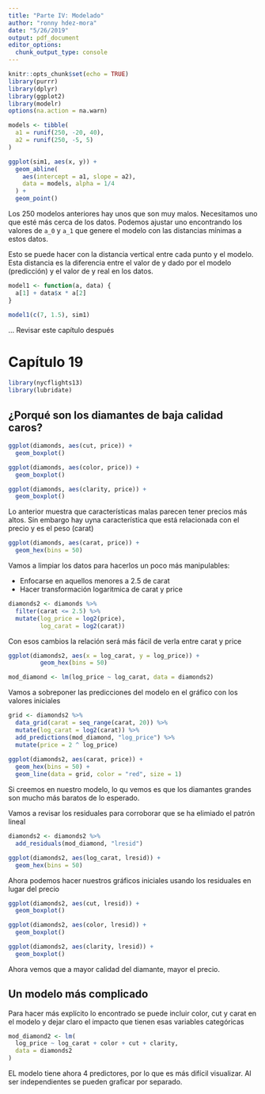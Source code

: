 ```yaml
---
title: "Parte IV: Modelado"
author: "ronny hdez-mora"
date: "5/26/2019"
output: pdf_document
editor_options: 
  chunk_output_type: console
---
```


```r
knitr::opts_chunk$set(echo = TRUE)
library(purrr)
library(dplyr)
library(ggplot2)
library(modelr)
options(na.action = na.warn)
```

```r
models <- tibble(
  a1 = runif(250, -20, 40),
  a2 = runif(250, -5, 5)
)

ggplot(sim1, aes(x, y)) + 
  geom_abline(
    aes(intercept = a1, slope = a2),
    data = models, alpha = 1/4
  ) + 
  geom_point()
```


Los 250 modelos anteriores hay unos que son muy malos. Necesitamos uno que esté
más cerca de los datos. Podemos ajustar uno encontrando los valores de `a_0` y
`a_1` que genere el modelo con las distancias mínimas a estos datos.

Esto se puede hacer con la distancia vertical entre cada punto y el modelo. Esta
distancia es la diferencia entre el valor de y dado por el modelo (predicción)
y el valor de y real en los datos.

```r
model1 <- function(a, data) {
  a[1] + data$x * a[2]
}

model1(c(7, 1.5), sim1)
```

... Revisar este capítulo después

# Capítulo 19

```r
library(nycflights13)
library(lubridate)
```

## ¿Porqué son los diamantes de baja calidad caros?

```r
ggplot(diamonds, aes(cut, price)) + 
  geom_boxplot()
```

```r
ggplot(diamonds, aes(color, price)) + 
  geom_boxplot()
```

```r
ggplot(diamonds, aes(clarity, price)) + 
  geom_boxplot()
```

Lo anterior muestra que características malas parecen tener precios más altos.
Sin embargo hay uyna característica que está relacionada con el precio y es
el peso (carat)
```r
ggplot(diamonds, aes(carat, price)) +
  geom_hex(bins = 50)
```

Vamos a limpiar los datos para hacerlos un poco más manipulables:

 - Enfocarse en aquellos menores a 2.5 de carat
 - Hacer transformación logaritmica de carat y price
 
```r
diamonds2 <- diamonds %>% 
  filter(carat <= 2.5) %>% 
  mutate(log_price = log2(price),
         log_carat = log2(carat))
```

Con esos cambios la relación será más fácil de verla entre carat y price
```r
ggplot(diamonds2, aes(x = log_carat, y = log_price)) +
         geom_hex(bins = 50)
```

```r
mod_diamond <- lm(log_price ~ log_carat, data = diamonds2)
```

Vamos a sobreponer las predicciones del modelo en el gráfico con los valores
iniciales
```r
grid <- diamonds2 %>% 
  data_grid(carat = seq_range(carat, 20)) %>%
  mutate(log_carat = log2(carat)) %>% 
  add_predictions(mod_diamond, "log_price") %>% 
  mutate(price = 2 ^ log_price)
              
ggplot(diamonds2, aes(carat, price)) + 
  geom_hex(bins = 50) +
  geom_line(data = grid, color = "red", size = 1)
```

Si creemos en nuestro modelo, lo qu vemos es que los diamantes grandes son mucho
más baratos de lo esperado.

Vamos a revisar los residuales para corroborar que se ha elimiado el patrón
lineal
```r
diamonds2 <- diamonds2 %>% 
  add_residuals(mod_diamond, "lresid")

ggplot(diamonds2, aes(log_carat, lresid)) + 
  geom_hex(bins = 50)
```

Ahora podemos hacer nuestros gráficos iniciales usando los residuales en lugar 
del precio
```r
ggplot(diamonds2, aes(cut, lresid)) +
  geom_boxplot()
```

```r
ggplot(diamonds2, aes(color, lresid)) +
  geom_boxplot()
```

```r
ggplot(diamonds2, aes(clarity, lresid)) +
  geom_boxplot()
```

Ahora vemos que a mayor calidad del diamante, mayor el precio.

## Un modelo más complicado

Para hacer más explícito lo encontrado se puede incluir  color, cut y carat en 
el modelo y dejar claro el impacto que tienen esas variables categóricas
```r
mod_diamond2 <- lm(
  log_price ~ log_carat + color + cut + clarity,
  data = diamonds2
)
```

EL modelo tiene ahora 4 predictores, por lo que es más difícil visualizar. Al
ser independientes se pueden graficar por separado.





